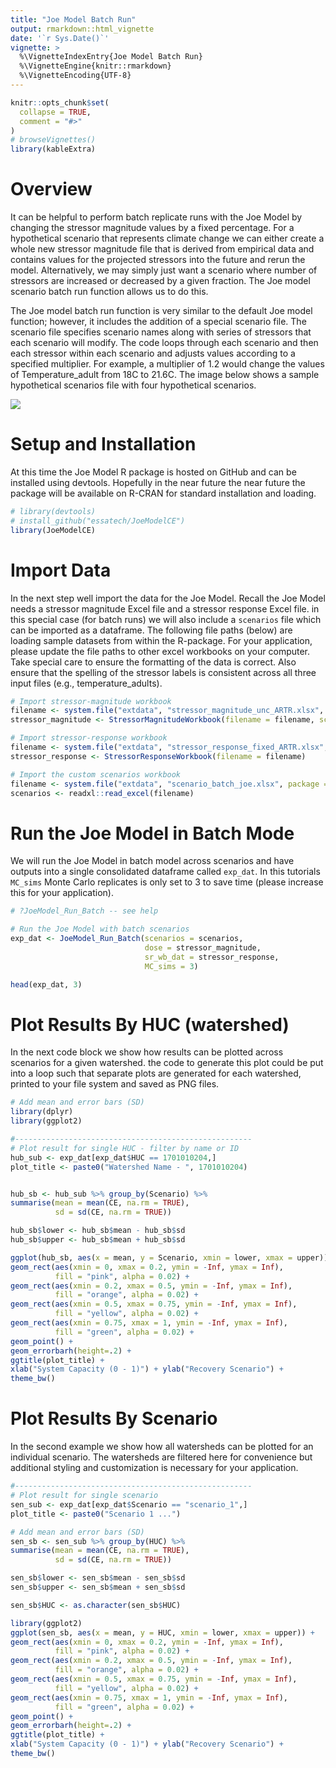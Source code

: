 ```yaml
---
title: "Joe Model Batch Run"
output: rmarkdown::html_vignette
date: '`r Sys.Date()`'
vignette: >
  %\VignetteIndexEntry{Joe Model Batch Run}
  %\VignetteEngine{knitr::rmarkdown}
  %\VignetteEncoding{UTF-8}
---
```


```r
knitr::opts_chunk$set(
  collapse = TRUE,
  comment = "#>"
)
# browseVignettes()
library(kableExtra)
```

# Overview

It can be helpful to perform batch replicate runs with the Joe Model by changing the stressor magnitude values by a fixed percentage. For a hypothetical scenario that represents climate change we can either create a whole new stressor magnitude file that is derived from empirical data and contains values for the projected stressors into the future and rerun the model. Alternatively, we may simply just want a scenario where number of stressors are increased or decreased by a given fraction. The Joe model scenario batch run function allows us to do this.

The Joe model batch run function is very similar to the default Joe model function; however, it includes the addition of a special scenario file. The scenario file specifies scenario names along with series of stressors that each scenario will modify. The code loops through each scenario and then each stressor within each scenario and adjusts values according to a specified multiplier. For example, a multiplier of 1.2 would change the values of Temperature_adult from 18C to 21.6C. The image below shows a sample hypothetical scenarios file with four hypothetical scenarios.

<img src="../man/figures/scenarios_table.png" align="center" />


# Setup and Installation

At this time the Joe Model R package is hosted on GitHub and can be installed using devtools. Hopefully in the near future the near future the package will be available on R-CRAN for standard installation and loading.

```r
# library(devtools)
# install_github("essatech/JoeModelCE")
library(JoeModelCE)
```

# Import Data

In the next step well import the data for the Joe Model. Recall the Joe Model needs a stressor magnitude Excel file and a stressor response Excel file. in this special case (for batch runs) we will also include a `scenarios` file which can be imported as a dataframe. The following file paths (below) are loading sample datasets from within the R-package. For your application, please update the file paths to other excel workbooks on your computer. Take special care to ensure the formatting of the data is correct. Also ensure that the spelling of the stressor labels is consistent across all three input files (e.g., temperature_adults).

```r

# Import stressor-magnitude workbook
filename <- system.file("extdata", "stressor_magnitude_unc_ARTR.xlsx", package = "JoeModelCE")
stressor_magnitude <- StressorMagnitudeWorkbook(filename = filename, scenario_worksheet = "natural_unc")

# Import stressor-response workbook
filename <- system.file("extdata", "stressor_response_fixed_ARTR.xlsx", package = "JoeModelCE")
stressor_response <- StressorResponseWorkbook(filename = filename)

# Import the custom scenarios workbook
filename <- system.file("extdata", "scenario_batch_joe.xlsx", package = "JoeModelCE")
scenarios <- readxl::read_excel(filename)

```

# Run the Joe Model in Batch Mode

We will run the Joe Model in batch model across scenarios and have outputs into a single consolidated dataframe called `exp_dat`. In this tutorials `MC_sims` Monte Carlo replicates is only set to 3 to save time (please increase this for your application).

```r

# ?JoeModel_Run_Batch -- see help

# Run the Joe Model with batch scenarios
exp_dat <- JoeModel_Run_Batch(scenarios = scenarios,
                              dose = stressor_magnitude,
                              sr_wb_dat = stressor_response,
                              MC_sims = 3)

head(exp_dat, 3)

```


# Plot Results By HUC (watershed)

In the next code block we show how results can be plotted across scenarios for a given watershed. the code to generate this plot could be put into a loop such that separate plots are generated for each watershed, printed to your file system and saved as PNG files.

```r

# Add mean and error bars (SD)
library(dplyr)
library(ggplot2)

#-----------------------------------------------------
# Plot result for single HUC - filter by name or ID
hub_sub <- exp_dat[exp_dat$HUC == 1701010204,]
plot_title <- paste0("Watershed Name - ", 1701010204)


hub_sb <- hub_sub %>% group_by(Scenario) %>%
summarise(mean = mean(CE, na.rm = TRUE),
		  sd = sd(CE, na.rm = TRUE))

hub_sb$lower <- hub_sb$mean - hub_sb$sd
hub_sb$upper <- hub_sb$mean + hub_sb$sd

ggplot(hub_sb, aes(x = mean, y = Scenario, xmin = lower, xmax = upper)) +
geom_rect(aes(xmin = 0, xmax = 0.2, ymin = -Inf, ymax = Inf),
		  fill = "pink", alpha = 0.02) +
geom_rect(aes(xmin = 0.2, xmax = 0.5, ymin = -Inf, ymax = Inf),
		  fill = "orange", alpha = 0.02) +
geom_rect(aes(xmin = 0.5, xmax = 0.75, ymin = -Inf, ymax = Inf),
		  fill = "yellow", alpha = 0.02) +
geom_rect(aes(xmin = 0.75, xmax = 1, ymin = -Inf, ymax = Inf),
		  fill = "green", alpha = 0.02) +
geom_point() +
geom_errorbarh(height=.2) +
ggtitle(plot_title) +
xlab("System Capacity (0 - 1)") + ylab("Recovery Scenario") +
theme_bw()


```




# Plot Results By Scenario

In the second example we show how all watersheds can be plotted for an individual scenario. The watersheds are filtered here for convenience but additional styling and customization is necessary for your application.

```r


#-----------------------------------------------------
# Plot result for single scenario
sen_sub <- exp_dat[exp_dat$Scenario == "scenario_1",]
plot_title <- paste0("Scenario 1 ...")

# Add mean and error bars (SD)
sen_sb <- sen_sub %>% group_by(HUC) %>%
summarise(mean = mean(CE, na.rm = TRUE),
		  sd = sd(CE, na.rm = TRUE))

sen_sb$lower <- sen_sb$mean - sen_sb$sd
sen_sb$upper <- sen_sb$mean + sen_sb$sd

sen_sb$HUC <- as.character(sen_sb$HUC)

library(ggplot2)
ggplot(sen_sb, aes(x = mean, y = HUC, xmin = lower, xmax = upper)) +
geom_rect(aes(xmin = 0, xmax = 0.2, ymin = -Inf, ymax = Inf),
		  fill = "pink", alpha = 0.02) +
geom_rect(aes(xmin = 0.2, xmax = 0.5, ymin = -Inf, ymax = Inf),
		  fill = "orange", alpha = 0.02) +
geom_rect(aes(xmin = 0.5, xmax = 0.75, ymin = -Inf, ymax = Inf),
		  fill = "yellow", alpha = 0.02) +
geom_rect(aes(xmin = 0.75, xmax = 1, ymin = -Inf, ymax = Inf),
		  fill = "green", alpha = 0.02) +
geom_point() +
geom_errorbarh(height=.2) +
ggtitle(plot_title) +
xlab("System Capacity (0 - 1)") + ylab("Recovery Scenario") +
theme_bw()


```















